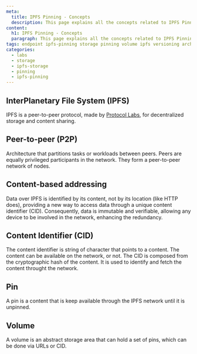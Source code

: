 ```yaml
---
meta:
  title: IPFS Pinning - Concepts
  description: This page explains all the concepts related to IPFS Pinning
content:
  h1: IPFS Pinning - Concepts
  paragraph: This page explains all the concepts related to IPFS Pinning
tags: endpoint ipfs-pinning storage pinning volume ipfs versioning archived labs web3 cid
categories:
  - labs
  - storage
  - ipfs-storage
  - pinning
  - ipfs-pinning
---
```


<Concept opened>

## InterPlanetary File System (IPFS)

IPFS is a peer-to-peer protocol, made by [Protocol Labs](https://protocol.ai/), for decentralized storage and content sharing.

</Concept>

<Concept opened>

## Peer-to-peer (P2P)

Architecture that partitions tasks or workloads between peers. Peers are equally privileged participants in the network. They form a peer-to-peer network of nodes.

</Concept>

<Concept opened>

## Content-based addressing

Data over IPFS is identified by its content, not by its location (like HTTP does), providing a new way to access data through a unique content identifier (CID). Consequently, data is immutable and verifiable, allowing any device to be involved in the network, enhancing the redundancy.

</Concept>

<Concept opened>

## Content Identifier (CID)

The content identifier is string of character that points to a content. The content can be available on the network, or not. The CID is composed from the cryptographic hash of the content. It is used to identify and fetch the content throught the network.

</Concept>

<Concept opened>

## Pin

A pin is a content that is keep available through the IPFS network until it is unpinned.

</Concept>

<Concept opened>

## Volume

A volume is an abstract storage area that can hold a set of pins, which can be done via URLs or CID.

</Concept>
